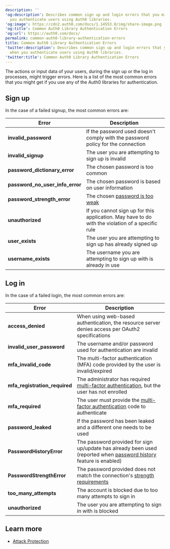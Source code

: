 ```yaml
---
description: ''
'og:description': Describes common sign up and login errors that you might see when
  you authenticate users using Auth0 libraries.
'og:image': https://cdn2.auth0.com/docs/1.14553.0/img/share-image.png
'og:title': Common Auth0 Library Authentication Errors
'og:url': https://auth0.com/docs/
permalink: common-auth0-library-authentication-errors
title: Common Auth0 Library Authentication Errors
'twitter:description': Describes common sign up and login errors that you might see
  when you authenticate users using Auth0 libraries.
'twitter:title': Common Auth0 Library Authentication Errors
---
```

The actions or input data of your users, during the sign up or the log in processes, might trigger errors. Here is a list of the most common errors that you might get if you use any of the Auth0 libraries for authentication.

## Sign up

In the case of a failed signup, the most common errors are:

| **Error** | **Description** |
| --- | --- |
| **invalid\_password** | If the password used doesn't comply with the password policy for the connection |
| **invalid\_signup** | The user you are attempting to sign up is invalid |
| **password\_dictionary\_error** | The chosen password is too common |
| **password\_no\_user\_info\_error** | The chosen password is based on user information |
| **password\_strength\_error** | The chosen [password is too weak](/docs/authenticate/database-connections/password-strength) |
| **unauthorized** | If you cannot sign up for this application. May have to do with the violation of a specific rule |
| **user\_exists** | The user you are attempting to sign up has already signed up |
| **username\_exists** | The username you are attempting to sign up with is already in use |

## Log in

In the case of a failed login, the most common errors are:

| **Error** | **Description** |
| --- | --- |
| **access\_denied** | When using web-based authentication, the resource server denies access per OAuth2 specifications |
| **invalid\_user\_password** | The username and/or password used for authentication are invalid |
| **mfa\_invalid\_code** | The <Tooltip tip="Multi-factor authentication (MFA): User authentication process that uses a factor in addition to username and password such as a code via SMS." cta="View Glossary" href="/docs/glossary?term=multi-factor+authentication+%28MFA%29">multi-factor authentication (MFA)</Tooltip> code provided by the user is invalid/expired |
| **mfa\_registration\_required** | The administrator has required [multi-factor authentication](/docs/secure/multi-factor-authentication), but the user has not enrolled |
| **mfa\_required** | The user must provide the [multi-factor authentication](/docs/secure/multi-factor-authentication) code to authenticate |
| **password\_leaked** | If the password has been leaked and a different one needs to be used |
| **PasswordHistoryError** | The password provided for sign up/update has already been used (reported when [password history](/docs/authenticate/database-connections/password-options#password-history) feature is enabled) |
| **PasswordStrengthError** | The password provided does not match the connection's [strength requirements](/docs/authenticate/database-connections/password-strength) |
| **too\_many\_attempts** | The account is blocked due to too many attempts to sign in |
| **unauthorized** | The user you are attempting to sign in with is blocked |

## Learn more

* [Attack Protection](/docs/secure/attack-protection)